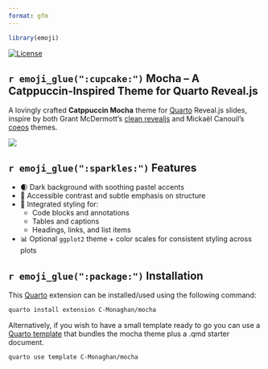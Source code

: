 ```yaml
---
format: gfm
---
```


<!-- README.md is generated from README.qmd. Please edit that file -->

```r

library(emoji)
```
<!-- badges: start -->
[![License](https://img.shields.io/github/license/C-Monaghan/mocha)](LICENSE)
<!-- badges: end -->

## `r emoji_glue(":cupcake:")` Mocha – A Catppuccin-Inspired Theme for Quarto Reveal.js

A lovingly crafted **Catppuccin Mocha** theme for [Quarto](https://quarto.org/) 
Reveal.js slides, inspire by both Grant McDermott's 
[clean revealjs](https://github.com/grantmcdermott/quarto-revealjs-clean/tree/main)
and Mickaël Canouil's [coeos](https://github.com/mcanouil/quarto-revealjs-coeos) themes.

![](./mocha-title.png)

## `r emoji_glue(":sparkles:")` Features

- 🌒 Dark background with soothing pastel accents
- 🧠 Accessible contrast and subtle emphasis on structure
- 🎨 Integrated styling for:
  - Code blocks and annotations
  - Tables and captions
  - Headings, links, and list items
- 📊 Optional `ggplot2` theme + color scales for consistent styling across plots

## `r emoji_glue(":package:")` Installation

This [Quarto](quarto.org) extension can be installed/used using the following command:

```bash
quarto install extension C-Monaghan/mocha
```

Alternatively, if you wish to have a small template ready to go you can use a [Quarto template](https://quarto.org/docs/extensions/starter-templates.html) that bundles the mocha theme plus a .qmd starter document.

```bash
quarto use template C-Monaghan/mocha
```